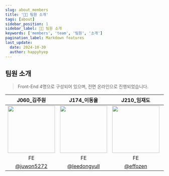 ```yaml
---
slug: about_members
title: '🧑‍💻 팀원 소개'
tags: [about]
sidebar_position: 1
sidebar_label: 🧑‍💻 팀원 소개
keywords: ['members', 'team', '팀원', '소개']
pagination_label: Markdown features
last_update:
  date: 2024-10-30
  author: happyhyep
---
```


## 팀원 소개

> Front-End 4명으로 구성되어 있으며, 전면 온라인으로 진행되었습니다.

|J060_김주원|J174_이동율|J210_임재도|J234_정혜인|
|:--:|:--:|:--:|:--:|
|<a href="https://github.com/juwon5272"><img src="https://github.com/user-attachments/assets/f774ff48-8831-490f-b0fe-b18b024f7916" width="150px;" alt=""/></a>|<a href="https://github.com/leedongyull"><img src="https://github.com/user-attachments/assets/4d682b1f-0f91-4547-8a7d-1f6b00bee674" width="150px;" alt=""/></a>|<a href="https://github.com/effozen"><img src="https://github.com/user-attachments/assets/92bddae1-19ce-4b06-811e-52df15ac726c" width="150px;" alt=""/></a>|<a href="https://github.com/happyhyep"><img src="https://github.com/user-attachments/assets/40ac933c-3e19-4884-a5e9-da2f2298dd72" width="150px;" alt=""/></a>|
|FE|FE|FE|Full Stack (FE + BE)|
|<a href="https://github.com/juwon5272">@juwon5272</a>|<a href="https://github.com/leedongyull">@leedongyull</a>|<a href="https://github.com/effozen">@effozen</a>|<a href="https://github.com/happyhyep">@happyhyep</a>|
